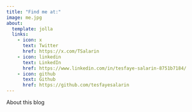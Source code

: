```yaml
---
title: "Find me at:"
image: me.jpg
about:
  template: jolla
  links:
    - icon: x
      text: Twitter
      href: https://x.com/TSalarin
    - icon: linkedin
      text: LinkedIn
      href: https://www.linkedin.com/in/tesfaye-salarin-8751b7184/
    - icon: github
      text: Github
      href: https://github.com/tesfayesalarin
---
```


About this blog
